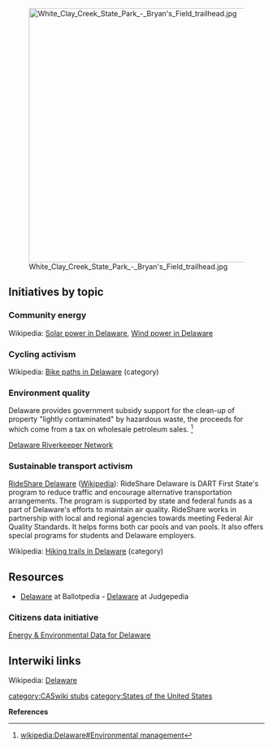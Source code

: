 [[File:White Clay Creek State Park - Bryan's Field trailhead.jpg|right|500px]]

== Initiatives by topic ==

=== Community energy ===

Wikipedia: [[wikipedia:Solar power in Delaware|Solar power in Delaware]], [[wikipedia:Wind power in Delaware|Wind power in Delaware]]

=== Cycling activism ===

Wikipedia: [[wikipedia:category:Bike paths in Delaware|Bike paths in Delaware]] (category)

=== Environment quality ===

Delaware provides government subsidy support for the clean-up of property "lightly contaminated" by hazardous waste, the proceeds for which come from a tax on wholesale petroleum sales. <ref>[[wikipedia:Delaware#Environmental management]]</ref>

[http://www.delawareriverkeeper.org  Delaware Riverkeeper Network]

=== Sustainable transport activism ===

[http://ridesharedelaware.org/ RideShare Delaware] ([[wikipedia:RideShare Delaware|Wikipedia]]): RideShare Delaware is DART First State's program to reduce traffic and encourage alternative transportation arrangements. The program is supported by state and federal funds as a part of Delaware's efforts to maintain air quality. RideShare works in partnership with local and regional agencies towards meeting Federal Air Quality Standards. It helps forms both car pools and van pools. It also offers special programs for students and Delaware employers.

Wikipedia: [[wikipedia:category:Hiking trails in Delaware|Hiking trails in Delaware]] (category)

== Resources ==
*[http://ballotpedia.org/wiki/index.php/Delaware Delaware] at Ballotpedia - [http://judgepedia.org/index.php/Delaware Delaware] at Judgepedia

=== Citizens data initiative ===

[http://www.eia.gov/state/?sid=de Energy & Environmental Data for Delaware]

== Interwiki links ==
Wikipedia: [[wikipedia:Delaware|Delaware]]


{{scaendmenu}}{{stub}}
[[category:CASwiki stubs]]
[[category:States of the United States]]


'''References'''
{{Attrib sca ref|Delaware}}
<references/>